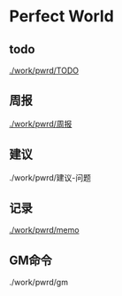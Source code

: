 = Perfect World =

== todo ==
[[./work/pwrd/TODO]]

== 周报 ==
[[./work/pwrd/周报]]

== 建议 ==
./work/pwrd/建议-问题

== 记录 ==
[[./work/pwrd/memo]]

== GM命令 ==
./work/pwrd/gm
